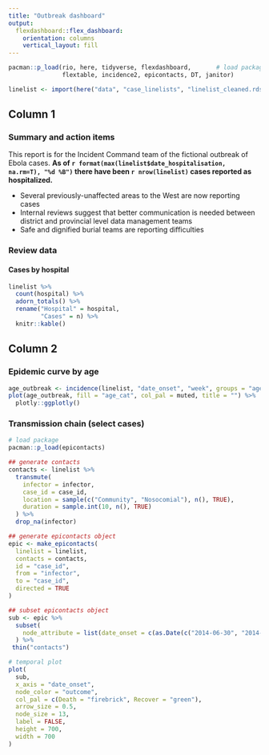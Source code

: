 ```yaml
---
title: "Outbreak dashboard"
output: 
  flexdashboard::flex_dashboard:
    orientation: columns
    vertical_layout: fill
---
```


```r
pacman::p_load(rio, here, tidyverse, flexdashboard,       # load packages
               flextable, incidence2, epicontacts, DT, janitor)

linelist <- import(here("data", "case_linelists", "linelist_cleaned.rds")) # import data
```

## Column 1 {data-width=500}
### Summary and action items 

This report is for the Incident Command team of the fictional outbreak of Ebola cases. **As of `r format(max(linelist$date_hospitalisation, na.rm=T), "%d %B")` there have been `r nrow(linelist)` cases reported as hospitalized.**  

* Several previously-unaffected areas to the West are now reporting cases  
* Internal reviews suggest that better communication is needed between district and provincial level data management teams  
* Safe and dignified burial teams are reporting difficulties  

### Review data
#### Cases by hospital
```r
linelist %>%
  count(hospital) %>%
  adorn_totals() %>%
  rename("Hospital" = hospital,
         "Cases" = n) %>% 
  knitr::kable()
```


## Column 2 {data-width=500}
### Epidemic curve by age

```r
age_outbreak <- incidence(linelist, "date_onset", "week", groups = "age_cat")
plot(age_outbreak, fill = "age_cat", col_pal = muted, title = "") %>% 
  plotly::ggplotly()
```

### Transmission chain (select cases)
```r
# load package
pacman::p_load(epicontacts)

## generate contacts
contacts <- linelist %>%
  transmute(
    infector = infector,
    case_id = case_id,
    location = sample(c("Community", "Nosocomial"), n(), TRUE),
    duration = sample.int(10, n(), TRUE)
  ) %>%
  drop_na(infector)

## generate epicontacts object
epic <- make_epicontacts(
  linelist = linelist,
  contacts = contacts,
  id = "case_id",
  from = "infector",
  to = "case_id",
  directed = TRUE
)

## subset epicontacts object
sub <- epic %>%
  subset(
    node_attribute = list(date_onset = c(as.Date(c("2014-06-30", "2014-06-01"))))
  ) %>%
 thin("contacts")

# temporal plot
plot(
  sub,
  x_axis = "date_onset",
  node_color = "outcome",
  col_pal = c(Death = "firebrick", Recover = "green"),
  arrow_size = 0.5,
  node_size = 13,
  label = FALSE,
  height = 700,
  width = 700
)
```
